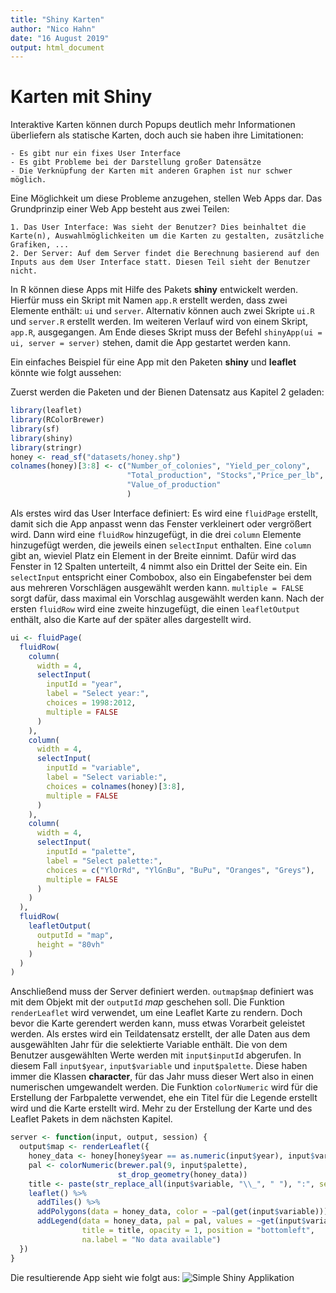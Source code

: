 ```yaml
---
title: "Shiny Karten"
author: "Nico Hahn"
date: "16 August 2019"
output: html_document
---
```


# Karten mit Shiny
Interaktive Karten können durch Popups deutlich mehr Informationen überliefern als statische Karten, doch auch sie haben ihre Limitationen:

    - Es gibt nur ein fixes User Interface
    - Es gibt Probleme bei der Darstellung großer Datensätze
    - Die Verknüpfung der Karten mit anderen Graphen ist nur schwer möglich.

Eine Möglichkeit um diese Probleme anzugehen, stellen Web Apps dar. Das Grundprinzip einer Web App besteht aus zwei Teilen:

    1. Das User Interface: Was sieht der Benutzer? Dies beinhaltet die Karte(n), Auswahlmöglichkeiten um die Karten zu gestalten, zusätzliche Grafiken, ...
    2. Der Server: Auf dem Server findet die Berechnung basierend auf den Inputs aus dem User Interface statt. Diesen Teil sieht der Benutzer nicht.
    
In R können diese Apps mit Hilfe des Pakets **shiny** entwickelt werden. Hierfür muss ein Skript mit Namen `app.R` erstellt werden, dass zwei Elemente enthält: `ui` und `server`. Alternativ können auch zwei Skripte `ui.R` und `server.R` erstellt werden. Im weiteren Verlauf wird von einem Skript, `app.R`, ausgegangen. Am Ende dieses Skript muss der Befehl `shinyApp(ui = ui, server = server)` stehen, damit die App gestartet werden kann.

Ein einfaches Beispiel für eine App mit den Paketen **shiny** und **leaflet** könnte wie folgt aussehen:

Zuerst werden die Paketen und der Bienen Datensatz aus Kapitel 2 geladen:
```r
library(leaflet)
library(RColorBrewer)
library(sf)
library(shiny)
library(stringr)
honey <- read_sf("datasets/honey.shp")
colnames(honey)[3:8] <- c("Number_of_colonies", "Yield_per_colony",
                          "Total_production", "Stocks","Price_per_lb",
                          "Value_of_production"
                          )
```

Als erstes wird das User Interface definiert: 
Es wird eine `fluidPage` erstellt, damit sich die App anpasst wenn das Fenster verkleinert oder vergrößert wird. Dann wird eine `fluidRow` hinzugefügt, in die drei `column` Elemente hinzugefügt werden, die jeweils einen `selectInput` enthalten. Eine `column` gibt an, wieviel Platz ein Element in der Breite einnimt. Dafür wird das Fenster in 12 Spalten unterteilt, 4 nimmt also ein Drittel der Seite ein. Ein `selectInput` entspricht einer Combobox, also ein Eingabefenster bei dem aus mehreren Vorschlägen ausgewählt werden kann. `multiple = FALSE` sorgt dafür, dass maximal ein Vorschlag ausgewählt werden kann. Nach der ersten `fluidRow` wird eine zweite hinzugefügt, die einen `leafletOutput` enthält, also die Karte auf der später alles dargestellt wird.
```r
ui <- fluidPage(
  fluidRow(
    column(
      width = 4,
      selectInput(
        inputId = "year",
        label = "Select year:",
        choices = 1998:2012,
        multiple = FALSE
      )
    ),
    column(
      width = 4,
      selectInput(
        inputId = "variable",
        label = "Select variable:",
        choices = colnames(honey)[3:8],
        multiple = FALSE
      )
    ),
    column(
      width = 4,
      selectInput(
        inputId = "palette",
        label = "Select palette:",
        choices = c("YlOrRd", "YlGnBu", "BuPu", "Oranges", "Greys"),
        multiple = FALSE
      )
    )
  ),
  fluidRow(
    leafletOutput(
      outputId = "map",
      height = "80vh"
    )
  )
)
```

Anschließend muss der Server definiert werden. `outmap$map` definiert was mit dem Objekt mit der `outputId` *map* geschehen soll. Die Funktion `renderLeaflet` wird verwendet, um eine Leaflet Karte zu rendern. Doch bevor die Karte gerendert werden kann, muss etwas Vorarbeit geleistet werden.
Als erstes wird ein Teildatensatz erstellt, der alle Daten aus dem ausgewählten Jahr für die selektierte Variable enthält. Die von dem Benutzer ausgewählten Werte werden mit `input$inputId` abgerufen. In diesem Fall `input$year`, `input$variable` und `input$palette`. Diese haben immer die Klassen **character**, für das Jahr muss dieser Wert also in einen numerischen umgewandelt werden.
Die Funktion `colorNumeric` wird für die Erstellung der Farbpalette verwendet, ehe ein Titel für die Legende erstellt wird und die Karte erstellt wird. Mehr zu der Erstellung der Karte und des Leaflet Pakets in dem nächsten Kapitel.  
```r
server <- function(input, output, session) {
  output$map <- renderLeaflet({
    honey_data <- honey[honey$year == as.numeric(input$year), input$variable]
    pal <- colorNumeric(brewer.pal(9, input$palette),
                        st_drop_geometry(honey_data))
    title <- paste(str_replace_all(input$variable, "\\_", " "), ":", sep = "")
    leaflet() %>%
      addTiles() %>%
      addPolygons(data = honey_data, color = ~pal(get(input$variable))) %>%
      addLegend(data = honey_data, pal = pal, values = ~get(input$variable),
                title = title, opacity = 1, position = "bottomleft",
                na.label = "No data available")
  })
}
```

Die resultierende App sieht wie folgt aus:
![Simple Shiny Applikation](screenshot.png)